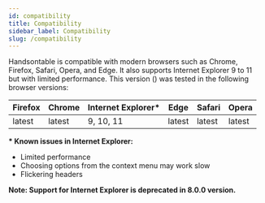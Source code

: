 ```yaml
---
id: compatibility
title: Compatibility
sidebar_label: Compatibility
slug: /compatibility
---
```



Handsontable is compatible with modern browsers such as Chrome, Firefox, Safari, Opera, and Edge. It also supports Internet Explorer 9 to 11 but with limited performance. This version (<Version/>) was tested in the following browser versions:

| Firefox | Chrome | Internet Explorer\* | Edge | Safari | Opera |
| ---- | ----| ---- | ---- | ---- | ---- |
| latest | latest | 9, 10, 11 | latest | latest | latest |

**\* Known issues in Internet Explorer:**

* Limited performance
* Choosing options from the context menu may work slow
* Flickering headers

**Note: Support for Internet Explorer is deprecated in 8.0.0 version.**
